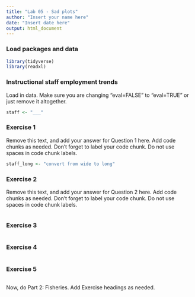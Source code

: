 ```yaml
---
title: "Lab 05 - Sad plots"
author: "Insert your name here"
date: "Insert date here"
output: html_document
---
```


### Load packages and data

```r
library(tidyverse) 
library(readxl) 
```

### Instructional staff employment trends

Load in data. Make sure you are changing "eval=FALSE" to "eval=TRUE" or just remove it altogether.

```r
staff <- "___"
```

### Exercise 1

Remove this text, and add your answer for Question 1 here.
Add code chunks as needed.
Don't forget to label your code chunk.
Do not use spaces in code chunk labels.

```r
staff_long <- "convert from wide to long"
```

### Exercise 2

Remove this text, and add your answer for Question 2 here.
Add code chunks as needed.
Don't forget to label your code chunk.
Do not use spaces in code chunk labels.

```r

```

### Exercise 3

```r


```

### Exercise 4

```r

```

### Exercise 5

```r




```

Now, do Part 2: Fisheries. Add Exercise headings as needed.
```r

```


